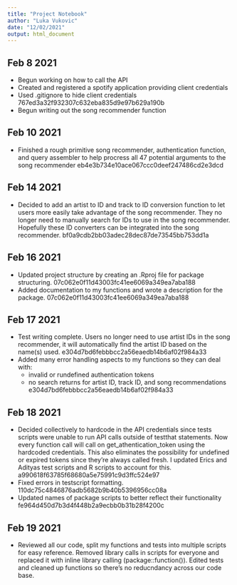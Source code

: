 ```yaml
---
title: "Project Notebook"
author: "Luka Vukovic"
date: "12/02/2021"
output: html_document
---
```


## Feb 8 2021
- Begun working on how to call the API
- Created and registered a spotify application providing client credentials
- Used .gitignore to hide client credentials
  767ed3a32f932307c632eba835d9e97b629a190b
- Begun writing out the song recommender function

## Feb 10 2021
- Finished a rough primitive song recommender, authentication function, and
  query assembler to help procress all 47 potential arguments to the song recommender
  eb4e3b734e10ace067ccc0deef247486cd2e3dcd
  
## Feb 14 2021
- Decided to add an artist to ID and track to ID conversion function to let
  users more easily take advantage of the song recommender. They no longer
  need to manually search for IDs to use in the song recommender. Hopefully
  these ID converters can be integrated into the song recommender.
  bf0a9cdb2bb03adec28dec87de73545bb753dd1a

## Feb 16 2021
- Updated project structure by creating an .Rproj file for package structuring.
  07c062e0f11d43003fc41ee6069a349ea7aba188
- Added documentation to my functions and wrote a description for the package.
  07c062e0f11d43003fc41ee6069a349ea7aba188
  
## Feb 17 2021
- Test writing complete. Users no longer need to use artist IDs in the song
  recommender, it will automatically find the artist ID based on the name(s)
  used.
  e304d7bd6febbbcc2a56eaedb14b6af02f984a33
- Added many error handling aspects to my functions so they can deal with:
  - invalid or rundefined authentication tokens
  - no search returns for artist ID, track ID, and song recommendations
  e304d7bd6febbbcc2a56eaedb14b6af02f984a33
  
## Feb 18 2021
- Decided collectively to hardcode in the API credentials since tests scripts
  were unable to run API calls outside of testthat statements. Now every function
  call will call on get_athentication_token using the hardcoded credentials. This
  also eliminates the possibility for undefined or expired tokens since they're
  always called fresh. I updated Erics and Adityas test scripts and R scripts
  to account for this.
  a990618f63785f68680a5e75991c9d3ffc524e97
- Fixed errors in testscript formatting.
  110dc75c4846876adb5682b9b40b5396956cc08a
- Updated names of package scripts to better reflect their functionality
  fe964d450d7b3d4f448b2a9ecbb0b31b28f4200c
  
## Feb 19 2021
- Reviewed all our code, split my functions and tests into multiple scripts
  for easy reference. Removed library calls in scripts for everyone and
  replaced it with inline library calling (package::function()). Edited tests
  and cleaned up functions so there's no reducndancy across our code base.
  
